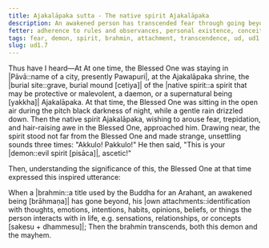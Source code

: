 ```yaml
---
title: Ajakalāpaka sutta - The native spirit Ajakalāpaka
description: An awakened person has transcended fear through going beyond their own attachments.
fetter: adherence to rules and observances, personal existence, conceit, ignorance
tags: fear, demon, spirit, brahmin, attachment, transcendence, ud, ud1
slug: ud1.7
---
```


Thus have I heard—At At one time, the Blessed One was staying in |Pāvā::name of a city, presently Pawapuri|, at the Ajakalāpaka shrine, the \|burial site::grave, burial mound [cetiya]| of the \|native spirit::a spirit that may be protective or malevolent, a daemon, or a supernatural being [yakkha]| Ajakalāpaka. At that time, the Blessed One was sitting in the open air during the pitch black darkness of night, while a gentle rain drizzled down. Then the native spirit Ajakalāpaka, wishing to arouse fear, trepidation, and hair-raising awe in the Blessed One, approached him. Drawing near, the spirit stood not far from the Blessed One and made strange, unsettling sounds three times: "Akkulo! Pakkulo!" He then said, "This is your |demon::evil spirit [pisāca]|, ascetic!"

Then, understanding the significance of this, the Blessed One at that time expressed this inspired utterance:

When a |brahmin::a title used by the Buddha for an Arahant, an awakened being [brāhmaṇa]| has gone beyond,
his \|own attachments::identification with thoughts, emotions, intentions, habits, opinions, beliefs, or things the person interacts with in life, e.g. sensations, relationships, or concepts [sakesu + dhammesu]|;
Then the brahmin transcends,
both this demon and the mayhem.